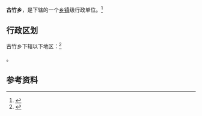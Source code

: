 {{中国乡级行政区|35/08/22/207/000}}

'''古竹乡'''，是{{PRC admin/fullname|35/08/22/207/000|3}}下辖的一个[[乡镇|乡镇]]级行政单位。<ref>{{PRC admin/ref sgc|{{PRC admin/parent|35/08/22/207/000}}}}</ref>

== 行政区划 ==

古竹乡下辖以下地区：<ref>{{PRC admin/ref sgc|35/08/22/207/000}}</ref>

{{PRC admin/children|35/08/22/207/000}}。

== 参考资料 ==

{{reflist}}

{{行政区划小作品}}
{{PRC admin/navcat|35/08/22/207/000}}